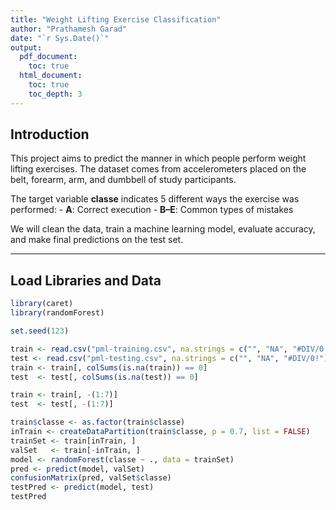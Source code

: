 ---
title: "Weight Lifting Exercise Classification"
author: "Prathamesh Garad"
date: "`r Sys.Date()`"
output:
  pdf_document:
    toc: true
  html_document:
    toc: true
    toc_depth: 3
---

## Introduction

This project aims to predict the manner in which people perform weight lifting exercises.
The dataset comes from accelerometers placed on the belt, forearm, arm, and dumbbell of study participants.

The target variable **classe** indicates 5 different ways the exercise was performed:
- **A**: Correct execution
- **B–E**: Common types of mistakes

We will clean the data, train a machine learning model, evaluate accuracy, and make final predictions on the test set.

---

## Load Libraries and Data

```{r setup, message=FALSE}
library(caret)
library(randomForest)

set.seed(123)

train <- read.csv("pml-training.csv", na.strings = c("", "NA", "#DIV/0!"))
test <- read.csv("pml-testing.csv", na.strings = c("", "NA", "#DIV/0!"))
train <- train[, colSums(is.na(train)) == 0]
test  <- test[, colSums(is.na(test)) == 0]

train <- train[, -(1:7)]
test  <- test[, -(1:7)]

train$classe <- as.factor(train$classe)
inTrain <- createDataPartition(train$classe, p = 0.7, list = FALSE)
trainSet <- train[inTrain, ]
valSet   <- train[-inTrain, ]
model <- randomForest(classe ~ ., data = trainSet)
pred <- predict(model, valSet)
confusionMatrix(pred, valSet$classe)
testPred <- predict(model, test)
testPred
```